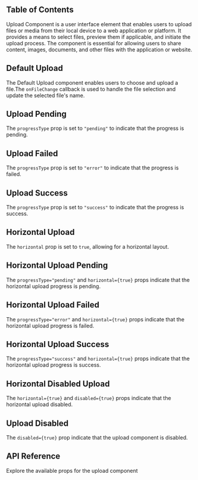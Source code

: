 


## Table of Contents

Upload Component is a user interface element that enables users to upload files or media from their local device to a web application or platform. It provides a means to select files, preview them if applicable, and initiate the upload process. The component is essential for allowing users to share content, images, documents, and other files with the application or website.

## Default Upload

The Default Upload component enables users to choose and upload a file.The `onFileChange` callback is used to handle the file selection and update the selected file's name.

<CodePreview github="Upload" code={DefaultUploadCode}>
  <DefaultUpload />
</CodePreview>

## Upload Pending

The `progressType` prop is set to `"pending"` to indicate that the progress is pending.

<CodePreview github="Upload" code={UploadPendingCode}>
  <UploadPending />
</CodePreview>

## Upload Failed

The `progressType` prop is set to `"error"` to indicate that the progress is failed.

<CodePreview github="Upload" code={UploadFailedCode}>
  <UploadFailed />
</CodePreview>

## Upload Success

The `progressType` prop is set to `"success"` to indicate that the progress is success.

<CodePreview github="Upload" code={UploadSuccessCode}>
  <UploadSuccess />
</CodePreview>

## Horizontal Upload

The `horizontal` prop is set to `true`, allowing for a horizontal layout.

<CodePreview github="Upload" code={HorizontalUploadCode}>
  <HorizontalUpload />
</CodePreview>

## Horizontal Upload Pending

The `progressType="pending"` and `horizontal={true}` props indicate that the horizontal upload progress is pending.

<CodePreview github="Upload" code={HorizontalUploadPendingCode}>
  <HorizontalUploadPending />
</CodePreview>

## Horizontal Upload Failed

The `progressType="error"` and `horizontal={true}` props indicate that the horizontal upload progress is failed.

<CodePreview github="Upload" code={HorizontalUploadFailedCode}>
  <HorizontalUploadFailed />
</CodePreview>

## Horizontal Upload Success

The `progressType="success"` and `horizontal={true}` props indicate that the horizontal upload progress is success.

<CodePreview github="Upload" code={HorizontalUploadSuccessCode}>
  <HorizontalUploadSuccess />
</CodePreview>

## Horizontal Disabled Upload

The `horizontal={true}` and `disabled={true}` props indicate that the horizontal upload disabled.

<CodePreview github="Upload" code={HorizontalDisabledUploadCode}>
  <HorizontalDisabledUpload />
</CodePreview>

## Upload Disabled

The `disabled={true}` prop indicate that the upload component is disabled.

<CodePreview github="Upload" code={UploadDisabledCode}>
  <UploadDisabled />
</CodePreview>

## API Reference

Explore the available props for the upload component

<ComponentApi data={uploadApiData} />
